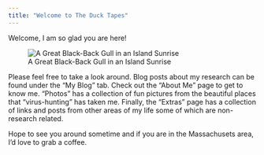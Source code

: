 ```yaml
---
title: "Welcome to The Duck Tapes"
---
```


Welcome, I am so glad you are here!

![A Great Black-Back Gull in an Island Sunrise](Gull_Background.jpeg)

Please feel free to take a look around. Blog posts about my research can be found under the "My Blog" tab. Check out the “About Me” page to get to know me. “Photos” has a collection of fun pictures from the beautiful places that “virus-hunting” has taken me. Finally, the “Extras” page has a collection of links and posts from other areas of my life some of which are non-research related.

Hope to see you around sometime and if you are in the Massachusets area, I’d love to grab a coffee.